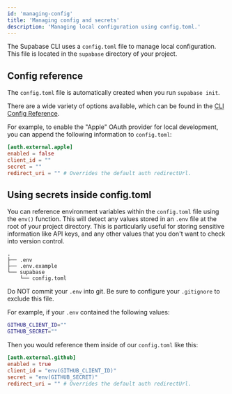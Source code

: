```yaml
---
id: 'managing-config'
title: 'Managing config and secrets'
description: 'Managing local configuration using config.toml.'
---
```


The Supabase CLI uses a `config.toml` file to manage local configuration. This file is located in the `supabase` directory of your project.

## Config reference

The `config.toml` file is automatically created when you run `supabase init`.

There are a wide variety of options available, which can be found in the [CLI Config Reference](/docs/guides/cli/config).

For example, to enable the "Apple" OAuth provider for local development, you can append the following information to `config.toml`:

```toml
[auth.external.apple]
enabled = false
client_id = ""
secret = ""
redirect_uri = "" # Overrides the default auth redirectUrl.
```

## Using secrets inside config.toml

You can reference environment variables within the `config.toml` file using the `env()` function. This will detect any values stored in an `.env` file at the root of your project directory. This is particularly useful for storing sensitive information like API keys, and any other values that you don't want to check into version control.

```
.
├── .env
├── .env.example
└── supabase
    └── config.toml
```

<Admonition type="caution">

Do NOT commit your `.env` into git. Be sure to configure your `.gitignore` to exclude this file.

</Admonition>

For example, if your `.env` contained the following values:

```bash
GITHUB_CLIENT_ID=""
GITHUB_SECRET=""
```

Then you would reference them inside of our `config.toml` like this:

```toml
[auth.external.github]
enabled = true
client_id = "env(GITHUB_CLIENT_ID)"
secret = "env(GITHUB_SECRET)"
redirect_uri = "" # Overrides the default auth redirectUrl.
```
